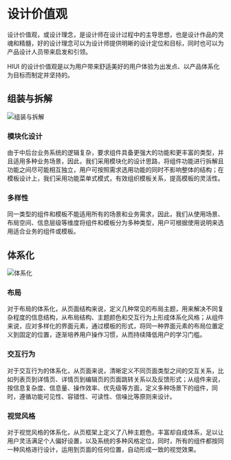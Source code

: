 # 设计价值观

设计价值观，或设计理念，是设计师在设计过程中的主导思想，也是设计作品的灵魂和精髓，好的设计理念可以为设计师提供明晰的设计定位和目标，同时也可以为产品设计人员带来启发和引领。

HIUI 的设计价值观是以为用户带来舒适美好的用户体验为出发点、以产品体系化为目标而制定并坚持的。

## 组装与拆解

<img src="/static/img/designs/values-1.png" srcset="/static/img/designs/values-1@2x.png 2x" alt="组装与拆解" />

### 模块化设计

由于中后台业务系统的逻辑复杂，要求组件具备更强大的功能和更丰富的类型，并且适用多种业务场景，因此，我们采用模块化的设计思路，将组件功能进行拆解且功能之间尽可能相互独立，用户可按照需求选用功能的同时不影响整体的结构；在模板设计上，我们采用功能菜单式模式，有效组织模板关系，提高模板的灵活性。

### 多样性

同一类型的组件和模板不能适用所有的场景和业务需求，因此，我们从使用场景、布局空间、信息层级等维度将组件和模板分为多种类型，用户可根据使用说明来选用适合业务的组件或模板。

## 体系化

<img src="/static/img/designs/values-2.png" srcset="/static/img/designs/values-2@2x.png 2x" alt="体系化" />

### 布局

对于布局的体系化，从页面结构来说，定义几种常见的布局主题，用来解决不同复杂程度的信息结构，从布局结构、主题颜色和交互行为上形成体系化风格；从组件来说，应对多样化的界面元素，通过模板的形式，将同一种界面元素的布局位置定义到固定的位置，逐渐培养用户操作习惯，从而持续降低用户的学习门槛。

### 交互行为

对于交互行为的体系化，从页面来说，清晰定义不同页面类型之间的交互关系，比如列表页到详情页、详情页到编辑页的页面跳转关系以及反馈形式；从组件来说，按信息复杂度、信息量、操作效率、优先级等方面，定义多种场景下的组件，同时，遵循功能可见性、容错性、可读性、信噪比等原则来设计。

### 视觉风格

对于视觉风格的体系化，从页框架上定义了八种主题色，丰富却自成体系，足以让用户灵活满足个人偏好设置，以及系统的多种风格定位，同时，所有的组件都按同一种风格进行设计，运用到页面的任何位置，自动形成一致的视觉效果。
